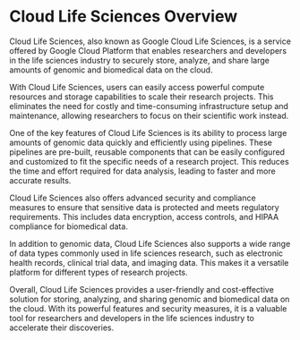 

# Cloud Life Sciences Overview

Cloud Life Sciences, also known as Google Cloud Life Sciences, is a service offered by Google Cloud Platform that enables researchers and developers in the life sciences industry to securely store, analyze, and share large amounts of genomic and biomedical data on the cloud.

With Cloud Life Sciences, users can easily access powerful compute resources and storage capabilities to scale their research projects. This eliminates the need for costly and time-consuming infrastructure setup and maintenance, allowing researchers to focus on their scientific work instead.

One of the key features of Cloud Life Sciences is its ability to process large amounts of genomic data quickly and efficiently using pipelines. These pipelines are pre-built, reusable components that can be easily configured and customized to fit the specific needs of a research project. This reduces the time and effort required for data analysis, leading to faster and more accurate results.

Cloud Life Sciences also offers advanced security and compliance measures to ensure that sensitive data is protected and meets regulatory requirements. This includes data encryption, access controls, and HIPAA compliance for biomedical data.

In addition to genomic data, Cloud Life Sciences also supports a wide range of data types commonly used in life sciences research, such as electronic health records, clinical trial data, and imaging data. This makes it a versatile platform for different types of research projects.

Overall, Cloud Life Sciences provides a user-friendly and cost-effective solution for storing, analyzing, and sharing genomic and biomedical data on the cloud. With its powerful features and security measures, it is a valuable tool for researchers and developers in the life sciences industry to accelerate their discoveries.